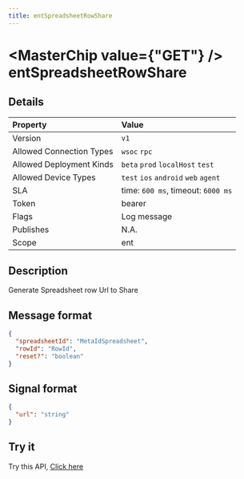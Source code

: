 ```yaml
---
title: entSpreadsheetRowShare
---
```



# <MasterChip value={"GET"} /> entSpreadsheetRowShare

## Details

| Property | Value | 
| :--- | :--- | 
| Version | `v1` |
| Allowed Connection Types | `wsoc` `rpc`  |
| Allowed Deployment Kinds | `beta` `prod` `localHost` `test`  |
| Allowed Device Types | `test` `ios` `android` `web` `agent`  |
| SLA | time: `600 ms`, timeout: `6000 ms` |
| Token | bearer |
| Flags | Log message |
| Publishes | N.A. |
| Scope | ent |


## Description

Generate Spreadsheet row Url to Share

## Message format

```json copy
{
  "spreadsheetId": "MetaIdSpreadsheet",
  "rowId": "RowId",
  "reset?": "boolean"
}
```

## Signal format

```json copy
{
  "url": "string"
}
```

## Try it

Try this API, [Click here](https://web.neome.ai/api?path=ent_entMain_entSpreadsheetRowShare)

